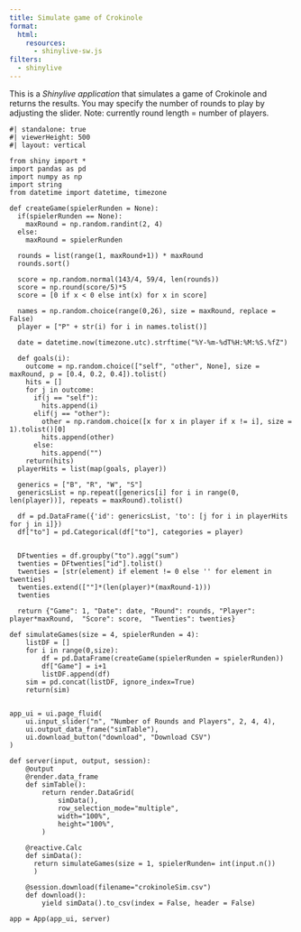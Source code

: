 ```yaml
---
title: Simulate game of Crokinole
format:
  html:
    resources: 
      - shinylive-sw.js
filters:
  - shinylive
---
```


This is a *Shinylive application* that simulates a game of Crokinole and returns the results. You may specify the number of rounds to play by adjusting the slider. Note: currently round length = number of players.



```shinylive-python
#| standalone: true
#| viewerHeight: 500
#| layout: vertical

from shiny import *
import pandas as pd
import numpy as np
import string
from datetime import datetime, timezone

def createGame(spielerRunden = None):
  if(spielerRunden == None):
    maxRound = np.random.randint(2, 4)
  else:
    maxRound = spielerRunden
  
  rounds = list(range(1, maxRound+1)) * maxRound
  rounds.sort()
  
  score = np.random.normal(143/4, 59/4, len(rounds))
  score = np.round(score/5)*5
  score = [0 if x < 0 else int(x) for x in score]
  
  names = np.random.choice(range(0,26), size = maxRound, replace = False)
  player = ["P" + str(i) for i in names.tolist()]
  
  date = datetime.now(timezone.utc).strftime("%Y-%m-%dT%H:%M:%S.%fZ")
  
  def goals(i):
    outcome = np.random.choice(["self", "other", None], size = maxRound, p = [0.4, 0.2, 0.4]).tolist()
    hits = []
    for j in outcome:
      if(j == "self"):
        hits.append(i)
      elif(j == "other"):  
        other = np.random.choice([x for x in player if x != i], size = 1).tolist()[0]
        hits.append(other)
      else:
        hits.append("")
    return(hits) 
  playerHits = list(map(goals, player)) 
  
  generics = ["B", "R", "W", "S"]
  genericsList = np.repeat([generics[i] for i in range(0, len(player))], repeats = maxRound).tolist() 
    
  df = pd.DataFrame({'id': genericsList, 'to': [j for i in playerHits for j in i]})
  df["to"] = pd.Categorical(df["to"], categories = player)

  
  DFtwenties = df.groupby("to").agg("sum")
  twenties = DFtwenties["id"].tolist()
  twenties = [str(element) if element != 0 else '' for element in twenties]
  twenties.extend([""]*(len(player)*(maxRound-1)))
  twenties
  
  return {"Game": 1, "Date": date, "Round": rounds, "Player": player*maxRound,  "Score": score,  "Twenties": twenties}

def simulateGames(size = 4, spielerRunden = 4):
    listDF = []
    for i in range(0,size):
        df = pd.DataFrame(createGame(spielerRunden = spielerRunden))
        df["Game"] = i+1
        listDF.append(df)
    sim = pd.concat(listDF, ignore_index=True)
    return(sim)


app_ui = ui.page_fluid(
    ui.input_slider("n", "Number of Rounds and Players", 2, 4, 4),
    ui.output_data_frame("simTable"),
    ui.download_button("download", "Download CSV")
)

def server(input, output, session):
    @output
    @render.data_frame
    def simTable():
        return render.DataGrid(
            simData(),
            row_selection_mode="multiple",
            width="100%",
            height="100%",
        )
    
    @reactive.Calc
    def simData():
      return simulateGames(size = 1, spielerRunden= int(input.n())
      )

    @session.download(filename="crokinoleSim.csv")
    def download():
        yield simData().to_csv(index = False, header = False)

app = App(app_ui, server)

```